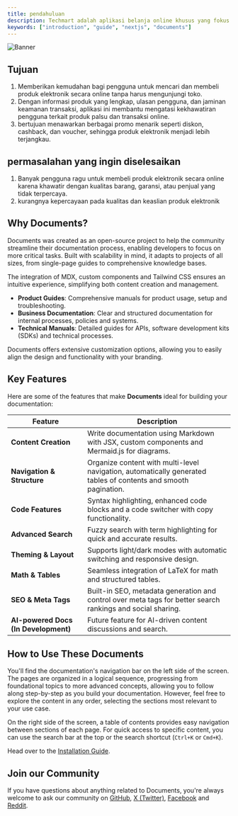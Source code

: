 ```yaml
---
title: pendahuluan
description: Techmart adalah aplikasi belanja online khusus yang fokus pada produk teknologi. aplikasi ini bertujuan untuk menyediakan platform yang mempermudah pengguna dalam mencari, membandingkan, dan membeli produk eletronik berkualitas dengan harga yang kompetitif. techmart hadir untuk menyelesaikan masalah seperti kesulitan dalam menemukan produk elektronik yang sesuai kebutuhan, perbandingan harga yang memakan waktu, serta jaminan kualitas produk yang seringkali meragukan di platform belanja online lainnya.
keywords: ["introduction", "guide", "nextjs", "documents"]
---
```


![Banner](/images/banner.png "Documents")

## Tujuan

1. Memberikan kemudahan bagi pengguna untuk mencari dan membeli produk elektronik secara online tanpa harus mengunjungi toko.
2. Dengan informasi produk yang lengkap, ulasan pengguna, dan jaminan keamanan transaksi, aplikasi ini membantu mengatasi kekhawatiran pengguna terkait produk palsu dan transaksi online.
3. bertujuan menawarkan berbagai promo menarik seperti diskon, cashback, dan voucher, sehingga produk elektronik menjadi lebih terjangkau.

## permasalahan yang ingin diselesaikan
1. Banyak pengguna ragu untuk membeli produk elektronik secara online karena khawatir dengan kualitas barang, garansi, atau penjual yang tidak terpercaya.
2. kurangnya kepercayaan pada kualitas dan keaslian produk elektronik

<CardGrid>
  <Card
    subtitle="Instructions"
    title="Installation"
    description="Get started with Documents using our quick start installation guide to get your project started."
    href="/docs/introduction/installation"
  />
  <Card
    subtitle="Setup"
    title="Site Settings"
    description="Setting up your Documents projects layout, links and search engine optimisation."
    href="/docs/introduction/setup"
  />
  <Card
    subtitle="Support"
    title="Rubix Studios"
    description="Australia's leading branding, marketing and web development company."
    href="https://www.rubixstudios.com.au/"
    external={true}
  />
</CardGrid>

## Why Documents?

Documents was created as an open-source project to help the community streamline their documentation process, enabling developers to focus on more critical 
tasks. Built with scalability in mind, it adapts to projects of all sizes, from single-page guides to comprehensive knowledge bases. 

The integration of MDX, custom components and Tailwind CSS ensures an intuitive experience, simplifying both content creation and management. 

  - **Product Guides**: Comprehensive manuals for product usage, setup and troubleshooting.
  - **Business Documentation**: Clear and structured documentation for internal processes, policies and systems.
  - **Technical Manuals**: Detailed guides for APIs, software development kits (SDKs) and technical processes.

Documents offers extensive customization options, allowing you to easily align the design and functionality with your branding.

## Key Features

Here are some of the features that make **Documents** ideal for building your documentation:

| Feature                              | Description                                                                                                      |
|--------------------------------------|------------------------------------------------------------------------------------------------------------------|
| **Content Creation**                 | Write documentation using Markdown with JSX, custom components and Mermaid.js for diagrams.                      |
| **Navigation & Structure**           | Organize content with multi-level navigation, automatically generated tables of contents and smooth pagination.  |
| **Code Features**                    | Syntax highlighting, enhanced code blocks and a code switcher with copy functionality.                           |
| **Advanced Search**                  | Fuzzy search with term highlighting for quick and accurate results.                                              |
| **Theming & Layout**                 | Supports light/dark modes with automatic switching and responsive design.                                        |
| **Math & Tables**                    | Seamless integration of LaTeX for math and structured tables.                                                    |
| **SEO & Meta Tags**                  | Built-in SEO, metadata generation and control over meta tags for better search rankings and social sharing.      |
| **AI-powered Docs (In Development)** | Future feature for AI-driven content discussions and search.                                                     |

## How to Use These Documents

You'll find the documentation's navigation bar on the left side of the screen. The pages are organized in a logical sequence, progressing from foundational 
topics to more advanced concepts, allowing you to follow along step-by-step as you build your documentation. However, feel free to explore the content in 
any order, selecting the sections most relevant to your use case.

On the right side of the screen, a table of contents provides easy navigation between sections of each page. For quick access to specific content, you can 
use the search bar at the top or the search shortcut (`Ctrl+K` or `Cmd+K`).

Head over to the [Installation Guide](/docs/introduction/installation).

## Join our Community

If you have questions about anything related to Documents, you're always welcome to ask our community on [GitHub](https://github.com/rubixvi/rubix-documents), [X (Twitter)](https://x.com/rubixstory), [Facebook](https://www.facebook.com/rubixstudios) 
and [Reddit](https://www.reddit.com/r/RubixStudios/).
